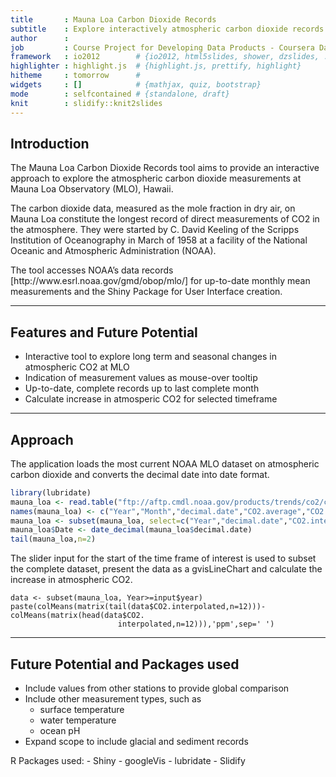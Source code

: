 ```yaml
---
title       : Mauna Loa Carbon Dioxide Records 
subtitle    : Explore interactively atmospheric carbon dioxide records at MLO, Hawaii
author      : 
job         : Course Project for Developing Data Products - Coursera Data Science Specialization
framework   : io2012        # {io2012, html5slides, shower, dzslides, ...}
highlighter : highlight.js  # {highlight.js, prettify, highlight}
hitheme     : tomorrow      # 
widgets     : []            # {mathjax, quiz, bootstrap}
mode        : selfcontained # {standalone, draft}
knit        : slidify::knit2slides
---
```


## Introduction

The Mauna Loa Carbon Dioxide Records tool aims to provide an interactive approach to explore the atmospheric carbon dioxide measurements at Mauna Loa Observatory (MLO), Hawaii. 

The carbon dioxide data, measured as the mole fraction in dry air, on Mauna Loa constitute the longest record of direct measurements of CO2 in the atmosphere. They were started by C. David Keeling of the Scripps Institution of Oceanography in March of 1958 at a facility of the National Oceanic and Atmospheric Administration (NOAA).

The tool accesses NOAA's data records [http://www.esrl.noaa.gov/gmd/obop/mlo/] for up-to-date monthly mean measurements and the Shiny Package for User Interface creation.

--- 

## Features and Future Potential

- Interactive tool to explore long term and seasonal changes in atmospheric CO2 at MLO
- Indication of measurement values as mouse-over tooltip
- Up-to-date, complete records up to last complete month
- Calculate increase in atmosperic CO2 for selected timeframe

---

## Approach

The application loads the most current NOAA MLO dataset on atmospheric carbon dioxide and converts the decimal date into date format.
```r
library(lubridate)
mauna_loa <- read.table("ftp://aftp.cmdl.noaa.gov/products/trends/co2/co2_mm_mlo.txt", skip=72, sep="", header=FALSE)
names(mauna_loa) <- c("Year","Month","decimal.date","CO2.average","CO2.interpolated","CO2.trend","no.days")
mauna_loa <- subset(mauna_loa, select=c("Year","decimal.date","CO2.interpolated"))
mauna_loa$Date <- date_decimal(mauna_loa$decimal.date)
tail(mauna_loa,n=2)
```
The slider input for the start of the time frame of interest is used to subset the complete dataset, present the data as a gvisLineChart and calculate the increase in atmospheric CO2.
```
data <- subset(mauna_loa, Year>=input$year)
paste(colMeans(matrix(tail(data$CO2.interpolated,n=12)))-colMeans(matrix(head(data$CO2.
                        interpolated,n=12))),'ppm',sep=' ')
```

---

## Future Potential and Packages used

* Include values from other stations to provide global comparison
* Include other measurement types, such as 
    + surface temperature
    + water temperature
    + ocean pH
* Expand scope to include glacial and sediment records

R Packages used:
- Shiny
- googleVis
- lubridate
- Slidify